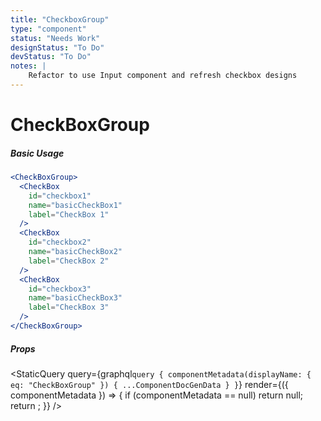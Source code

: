 ```yaml
---
title: "CheckboxGroup"
type: "component"
status: "Needs Work"
designStatus: "To Do"
devStatus: "To Do"
notes: |
    Refactor to use Input component and refresh checkbox designs
---
```



# CheckBoxGroup


##### Basic Usage

```jsx live=true
<CheckBoxGroup>
  <CheckBox
    id="checkbox1"
    name="basicCheckBox1"
    label="CheckBox 1"
  />
  <CheckBox
    id="checkbox2"
    name="basicCheckBox2"
    label="CheckBox 2"
  />
  <CheckBox
    id="checkbox3"
    name="basicCheckBox3"
    label="CheckBox 3"
  />
</CheckBoxGroup>
```


##### Props

<StaticQuery
  query={graphql`query {
    componentMetadata(displayName: { eq: "CheckBoxGroup" }) { ...ComponentDocGenData }
  }`}
  render={({ componentMetadata }) => {
    if (componentMetadata == null) return null;
    return <PropsTable propMetaData={componentMetadata.props} />;
  }}
/>
